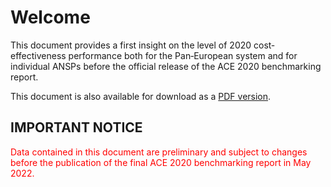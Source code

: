 # Welcome {.unnumbered}

This document provides a first insight on the level of 2020 cost‐effectiveness
performance both for the Pan‐European system and for individual ANSPs before
the official release of the ACE 2020 benchmarking report.

 
This document is also available for download as a <a href="https://www.eurocontrol.int/ACE/HighLevelSummary-Reports/HighLevelSummaryReport2020.pdf" target=_blank>PDF version</a>.

## IMPORTANT NOTICE {.unnumbered}
[Data contained in this document are preliminary and subject to changes before the publication of the final ACE 2020 benchmarking report in May 2022.]{style="color: red;"}
